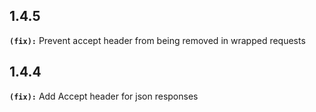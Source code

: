 ## 1.4.5
**`(fix):`** Prevent accept header from being removed in wrapped requests


## 1.4.4
**`(fix):`** Add Accept header for json responses


